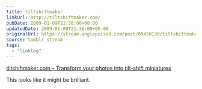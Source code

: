 ```yaml
---
title: tiltshiftmaker
linkUrl: http://tiltshiftmaker.com/
pubDate: 2009-01-09T21:38:00+00:00
updatedDate: 2009-01-09T21:38:00+00:00
originalUrl: https://stream.anglepoised.com/post/69450130/tiltshiftmakercom-transform-your-photos-into
source: tumblr stream
tags:
  - "linklog"
---
```


[tiltshiftmaker.com &#8211; Transform your photos into tilt-shift miniatures][1]

This looks like it might be brilliant.

[1]: http://tiltshiftmaker.com/
